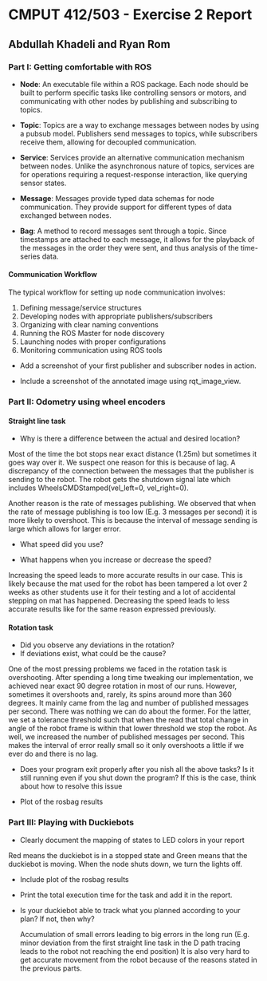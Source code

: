 # CMPUT 412/503 - Exercise 2 Report

## Abdullah Khadeli and Ryan Rom

### Part I: Getting comfortable with ROS

- **Node**: An executable file within a ROS package. Each node should be built to perform specific tasks like controlling sensors or motors, and communicating with other nodes by publishing and subscribing to topics.

- **Topic**: Topics are a way to exchange messages between nodes by using a pubsub model. Publishers send messages to topics, while subscribers receive them, allowing for decoupled communication.

- **Service**: Services provide an alternative communication mechanism between nodes. Unlike the asynchronous nature of topics, services are for operations requiring a request-response interaction, like querying sensor states.

- **Message**: Messages provide typed data schemas for node communication. They provide support for different types of data exchanged between nodes.

- **Bag**: A method to record messages sent through a topic. Since timestamps are attached to each message, it allows for the playback of the messages in the order they were sent, and thus analysis of the time-series data.

#### Communication Workflow

The typical workflow for setting up node communication involves:

1. Defining message/service structures
2. Developing nodes with appropriate publishers/subscribers
3. Organizing with clear naming conventions
4. Running the ROS Master for node discovery
5. Launching nodes with proper configurations
6. Monitoring communication using ROS tools

- Add a screenshot of your first publisher and subscriber nodes in action.

- Include a screenshot of the annotated image using rqt_image_view.

### Part II: Odometry using wheel encoders

#### Straight line task

- Why is there a difference between the actual and desired location?

Most of the time the bot stops near exact distance (1.25m) but sometimes it goes way over it.
We suspect one reason for this is because of lag.
A discrepancy of the connection between the messages that the publisher is sending to the robot.
The robot gets the shutdown signal late which includes WheelsCMDStamped(vel_left=0, vel_right=0).

Another reason is the rate of messages publishing.
We observed that when the rate of message publishing is too low (E.g. 3 messages per second) it is more likely to overshoot.
This is because the interval of message sending is large which allows for larger error.

- What speed did you use?

- What happens when you increase or decrease the speed?

Increasing the speed leads to more accurate results in our case.
This is likely because the mat used for the robot has been tampered a lot over 2 weeks as other students use it for their testing and a lot of accidental stepping on mat has happened.
Decreasing the speed leads to less accurate results like for the same reason expressed previously.

#### Rotation task

- Did you observe any deviations in the rotation?
- If deviations exist, what could be the cause?

One of the most pressing problems we faced in the rotation task is overshooting.
After spending a long time tweaking our implementation, we achieved near exact 90 degree rotation in most of our runs.
However, sometimes it overshoots and, rarely, its spins around more than 360 degrees.
It mainly came from the lag and number of published messages per second.
There was nothing we can do about the former. For the latter, we set a tolerance threshold such that when the read that total change in angle of the robot frame is within that lower threshold we stop the robot.
As well, we increased the number of published messages per second. This makes the interval of error really small so it only overshoots a little if we ever do and there is no lag.

- Does your program exit properly after you nish all the above tasks? Is it still running
  even if you shut down the program? If this is the case, think about how to resolve this
  issue

- Plot of the rosbag results

### Part III: Playing with Duckiebots

- Clearly document the mapping of states to LED colors in your report

Red means the duckiebot is in a stopped state and Green means that the duckiebot is moving.
When the node shuts down, we turn the lights off.

- Include plot of the rosbag results
- Print the total execution time for the task and add it in the report.
- Is your duckiebot able to track what you planned according to your plan? If not,
  then why?

  Accumulation of small errors leading to big errors in the long run (E.g. minor deviation from the first straight line task in the D path tracing leads to the robot not reaching the end position)
  It is also very hard to get accurate movement from the robot because of the reasons stated in the previous parts.
